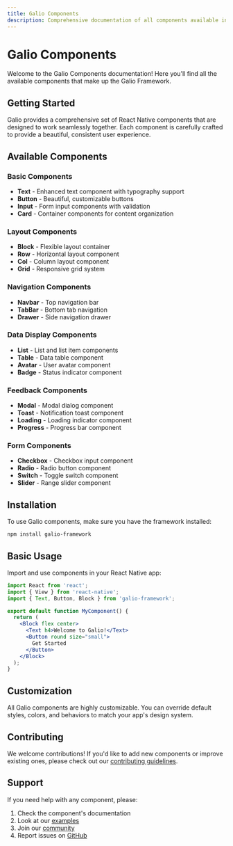 ```yaml
---
title: Galio Components
description: Comprehensive documentation of all components available in the Galio Framework, including usage examples and customization options.
---
```



# Galio Components

Welcome to the Galio Components documentation! Here you'll find all the available components that make up the Galio Framework.

<CarbonAds />

## Getting Started

Galio provides a comprehensive set of React Native components that are designed to work seamlessly together. Each component is carefully crafted to provide a beautiful, consistent user experience.

## Available Components

### Basic Components

- **Text** - Enhanced text component with typography support
- **Button** - Beautiful, customizable buttons
- **Input** - Form input components with validation
- **Card** - Container components for content organization

### Layout Components

- **Block** - Flexible layout container
- **Row** - Horizontal layout component
- **Col** - Column layout component
- **Grid** - Responsive grid system

### Navigation Components

- **Navbar** - Top navigation bar
- **TabBar** - Bottom tab navigation
- **Drawer** - Side navigation drawer

### Data Display Components

- **List** - List and list item components
- **Table** - Data table component
- **Avatar** - User avatar component
- **Badge** - Status indicator component

### Feedback Components

- **Modal** - Modal dialog component
- **Toast** - Notification toast component
- **Loading** - Loading indicator component
- **Progress** - Progress bar component

### Form Components

- **Checkbox** - Checkbox input component
- **Radio** - Radio button component
- **Switch** - Toggle switch component
- **Slider** - Range slider component

## Installation

To use Galio components, make sure you have the framework installed:

```bash
npm install galio-framework
```

## Basic Usage

Import and use components in your React Native app:

```jsx
import React from 'react';
import { View } from 'react-native';
import { Text, Button, Block } from 'galio-framework';

export default function MyComponent() {
  return (
    <Block flex center>
      <Text h4>Welcome to Galio!</Text>
      <Button round size="small">
        Get Started
      </Button>
    </Block>
  );
}
```

## Customization

All Galio components are highly customizable. You can override default styles, colors, and behaviors to match your app's design system.

## Contributing

We welcome contributions! If you'd like to add new components or improve existing ones, please check out our [contributing guidelines](https://github.com/galio-org/galio-framework).

## Support

If you need help with any component, please:

1. Check the component's documentation
2. Look at our [examples](https://github.com/galio-org/galio-examples)
3. Join our [community](https://github.com/galio-org/galio-framework/discussions)
4. Report issues on [GitHub](https://github.com/galio-org/galio-framework/issues) 